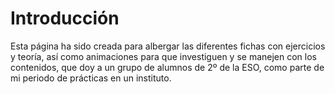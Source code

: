 # Introducción {.unnumbered}

Esta página ha sido creada para albergar las diferentes fichas con ejercicios y teoría, así como animaciones para que investiguen y se manejen con los contenidos, que doy a un grupo de alumnos de 2º de la ESO, como parte de mi periodo de prácticas en un instituto.